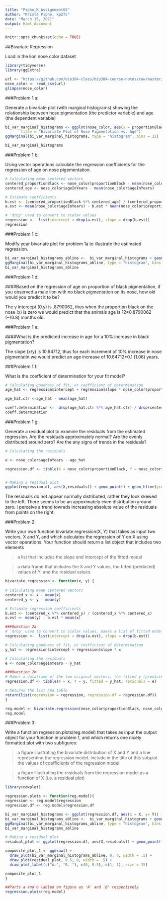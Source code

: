 ---
title: "Pipho_K_Assignment05"
author: "Krista Pipho, kp275"
date: "March 15, 2021"
output: html_document
---

```{r setup, include=FALSE}
knitr::opts_chunk$set(echo = TRUE)
```


##Bivariate Regression 

Load in the lion nose color dataset

```{r, message=FALSE, warning = FALSE}

library(tidyverse)
library(ggExtra)

url <- "https://github.com/bio304-class/bio304-course-notes/raw/master/datasets/ABD-lion-noses.csv"
nose_color <- read_csv(url)
glimpse(nose_color)

```

###Problem 1 a:

Generate a bivariate plot (with marginal histograms) showing the relationship between nose pigmentation (the predictor variable) and age (the dependent variable) 

```{r}

bi_var_marginal_histograms <- ggplot(nose_color, aes(x = proportionBlack, y= ageInYears)) + geom_point() + labs(x = "Proportion Black", y = "Age", 
       title = "Bivariate Plot of Nose Pigmentation vs. Age")
ggMarginal(bi_var_marginal_histograms, type = "histogram", bins = 11)

bi_var_marginal_histograms

```


###Problem 1 b:

Using vector operations calculate the regression coefficients for the regression of age on nose pigementation.

```{r}

# Calculating mean centered vectors
centered_proportionBlack <- nose_color$proportionBlack - mean(nose_color$proportionBlack)
centered_age <- nose_color$ageInYears - mean(nose_color$ageInYears)

# Estimate coefficients
b.est <- (centered_proportionBlack %*% centered_age) / (centered_proportionBlack %*% centered_proportionBlack)
a.est <- mean(nose_color$ageInYears) - b.est * mean(nose_color$proportionBlack)

# 'drop' used to convert to scalar values
regression <-  list(intercept = drop(a.est), slope = drop(b.est))
regression

```

###Problem 1 c:

Modify your bivariate plot for problem 1a to illustrate the estimated regression.


```{r}

bi_var_marginal_histograms_abline <-  bi_var_marginal_histograms + geom_abline(slope = regression$slope, intercept = regression$intercept, color = "red")
ggMarginal(bi_var_marginal_histograms_abline, type = "histogram", bins = 11)
bi_var_marginal_histograms_abline


```

###Problem 1 d:

####Based on the regression of age on proportion of black pigmentation, if you observed a male lion with no black pigmentation on its nose, how old would you predict it to be?

The y intercept (0,y) is .8790062, thus when the proportion black on the nose (x) is zero we would predict that the animals age is 12*0.8790062 (~10.8) months old. 


###Problem 1 e:

####What is the predicted increase in age for a 10% increase in black pigmentation? 

The slope (x/y) is 10.64712, thus for each increment of 10% increase in nose pigmentatin we would predict an age increase of 10.64712*0.1 (1.06) years. 


###Problem 1 f:

What is the coefficient of determination for your fit model? 

```{r}

# Calculating goodness of fit, or coefficient of determination
age_hat <- regression$intercept + regression$slope * nose_color$proportionBlack

age_hat.ctr <-age_hat - mean(age_hat)

coeff.determination <-  drop(age_hat.ctr %*% age_hat.ctr) / drop(centered_age %*% centered_age)
coeff.determination

```

###Problem 1 g:

Generate a residual plot to examine the residuals from the estimated regression. Are the residuals approximately normal? Are the evenly distributed around zero? Are the any signs of trends in the residuals?


```{r}
# Calculating the residuals

e <- nose_color$ageInYears - age_hat

regression.df <- tibble(X = nose_color$proportionBlack, Y = nose_color$ageInYears, fitted = age_hat, residuals = e)


# Making a residual plot
ggplot(regression.df, aes(X,residuals)) + geom_point() + geom_hline(yintercept = 0, color = 'red', linetype = 'dashed') + labs(x = "Proportion Black", y = "Residuals", title = "Residual Plot for Nose Pigmentation vs. Age")


```

The residuals do not appear normally distributed, rather they look skewed to the left. There seems to be an appoximately even distribution around zero. I perceive a trend towrads increasing absolute value of the residuals from points on the right. 


###Problem 2:

Write your own function bivariate.regression(X, Y) that takes as input two vectors, X and Y, and which calculates the regression of Y on X using vector operations. Your function should return a list object that includes two elements

> a list that includes the slope and intercept of the fitted model

> a data frame that includes the X and Y values, the fitted (predicted) values of Y, and the residual values.

```{r}

bivariate.regression <- function(x, y) {
  
# Calculating mean centered vectors
centered_x <- x - mean(x)
centered_y <- y - mean(y)

# Estimate regression coefficients
b.est <- (centered_x %*% centered_y) / (centered_x %*% centered_x)
a.est <- mean(y) - b.est * mean(x)

###Question 2a
# 'drop' used to convert to scalar values, makes a list of fitted model values
regression <-  list(intercept = drop(a.est), slope = drop(b.est))

# Calculating goodness of fit, or coefficient of determination
y_hat <- regression$intercept + regression$slope * x

# Calculating the residuals
e <- nose_color$ageInYears - y_hat

###Question 2b
# Makes a dataframe of the two original vectors, the fitted y (predicted) y values, and the residuals 
regression.df <- tibble(X = x, Y = y, fitted = y_hat, residuals = e)

# Returns the list and table 
return(list(regression = regression, regression.df = regression.df))
}

reg.model <- bivariate.regression(nose_color$proportionBlack, nose_color$ageInYears)
reg.model

```

###Problem 3:

Write a function regression.plots(reg.model) that takes as input the output object for your function in problem 1, and which returns one nicely formatted plot with two subfigures:

>a figure illustrating the bivariate distribution of X and Y and a line representing the regression model. Include in the title of this subplot the values of coefficients of the regression model

>a figure illustrating the residuals from the regression model as a function of X (i.e. a residual plot)

```{r fig1, fig.height = 3, fig.width = 10}
library(cowplot)

regression.plots <- function(reg.model){
regression <- reg.model$regression
regression.df <- reg.model$regression.df

bi_var_marginal_histograms <- ggplot(regression.df, aes(x = X, y= Y)) + geom_point() + labs(x = "Proportion Black", y = "Age", title =  "Bivariate Plot of Nose Pigmentation vs. Age", subtitle = paste("Regression line: y =", regression$slope, "x +",regression$intercept))
bi_var_marginal_histograms_abline <-  bi_var_marginal_histograms + geom_abline(slope = regression$slope, intercept = regression$intercept, color = "red") 
ggMarginal(bi_var_marginal_histograms_abline, type = "histogram", bins = 11)
bi_var_marginal_histograms_abline

# Making a residual plot
residual_plot <- ggplot(regression.df, aes(X,residuals)) + geom_point() + geom_hline(yintercept = 0, color = 'red', linetype = 'dashed') + labs(x = "Proportion Black", y = "Residuals", title = "Residual Plot for Nose Pigmentation vs. Age", subtitle = "")

composite_plot_1 <- ggdraw() + 
  draw_plot(bi_var_marginal_histograms_abline, 0, 0, width = .5) + 
  draw_plot(residual_plot, 0.5, 0, width = .5) +
  draw_plot_label(c("A.", "B. "), c(0, 0.5), c(1, 1), size = 15)

composite_plot_1
}

##Parts a and b labled on figure as 'A' and 'B' respectively
regression.plots(reg.model)

```

